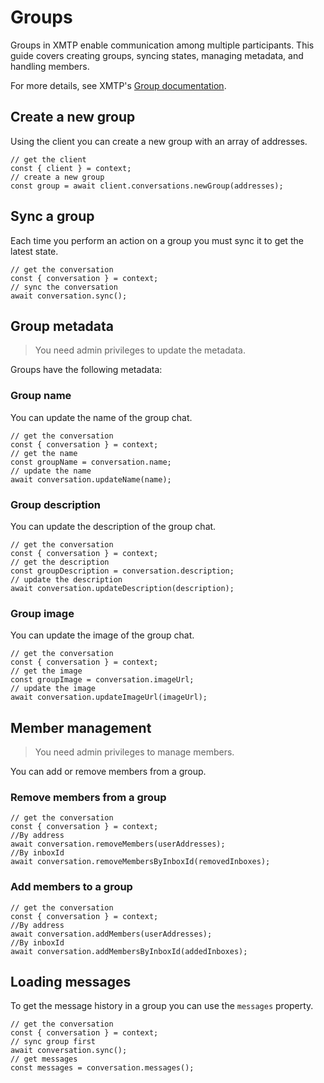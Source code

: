# Groups

Groups in XMTP enable communication among multiple participants. This guide covers creating groups, syncing states, managing metadata, and handling members.

For more details, see XMTP's [Group documentation](https://xmtp.org/docs/build/group-chat).

## Create a new group

Using the client you can create a new group with an array of addresses.

```tsx
// get the client
const { client } = context;
// create a new group
const group = await client.conversations.newGroup(addresses);
```

## Sync a group

Each time you perform an action on a group you must sync it to get the latest state.

```tsx
// get the conversation
const { conversation } = context;
// sync the conversation
await conversation.sync();
```

## Group metadata

> You need admin privileges to update the metadata.

Groups have the following metadata:

### Group name

You can update the name of the group chat.

```tsx
// get the conversation
const { conversation } = context;
// get the name
const groupName = conversation.name;
// update the name
await conversation.updateName(name);
```

### Group description

You can update the description of the group chat.

```tsx
// get the conversation
const { conversation } = context;
// get the description
const groupDescription = conversation.description;
// update the description
await conversation.updateDescription(description);
```

### Group image

You can update the image of the group chat.

```tsx
// get the conversation
const { conversation } = context;
// get the image
const groupImage = conversation.imageUrl;
// update the image
await conversation.updateImageUrl(imageUrl);
```

## Member management

> You need admin privileges to manage members.

You can add or remove members from a group.

### Remove members from a group

```tsx
// get the conversation
const { conversation } = context;
//By address
await conversation.removeMembers(userAddresses);
//By inboxId
await conversation.removeMembersByInboxId(removedInboxes);
```

### Add members to a group

```tsx
// get the conversation
const { conversation } = context;
//By address
await conversation.addMembers(userAddresses);
//By inboxId
await conversation.addMembersByInboxId(addedInboxes);
```

## Loading messages

To get the message history in a group you can use the `messages` property.

```tsx
// get the conversation
const { conversation } = context;
// sync group first
await conversation.sync();
// get messages
const messages = conversation.messages();
```
